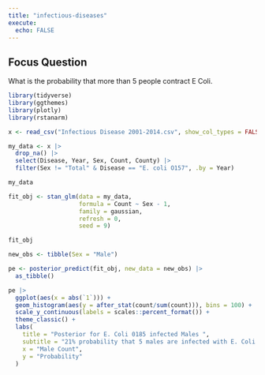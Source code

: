 ```yaml
---
title: "infectious-diseases"
execute:
  echo: FALSE
---
```


## Focus Question
What is the probability that more than 5 people contract E Coli. 

```r
library(tidyverse)
library(ggthemes)
library(plotly)
library(rstanarm)
```

```r
x <- read_csv("Infectious Disease 2001-2014.csv", show_col_types = FALSE)
```

```r
my_data <- x |>
  drop_na() |>
  select(Disease, Year, Sex, Count, County) |>
  filter(Sex != "Total" & Disease == "E. coli O157", .by = Year)

my_data
```

```r
fit_obj <- stan_glm(data = my_data, 
                    formula = Count ~ Sex - 1, 
                    family = gaussian, 
                    refresh = 0,
                    seed = 9)
```

```r
fit_obj
```

```r
new_obs <- tibble(Sex = "Male")
```

```r
pe <- posterior_predict(fit_obj, new_data = new_obs) |>
  as_tibble() 
```

```r
pe |>
  ggplot(aes(x = abs(`1`))) +
  geom_histogram(aes(y = after_stat(count/sum(count))), bins = 100) +
  scale_y_continuous(labels = scales::percent_format()) +
  theme_classic() +
  labs(
    title = "Posterior for E. Coli 0185 infected Males ",
    subtitle = "21% probability that 5 males are infected with E. Coli 0185",
    x = "Male Count",
    y = "Probability"
  )


```

